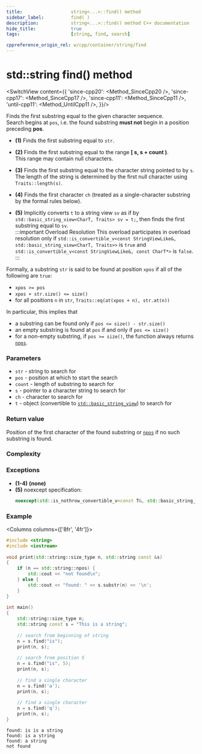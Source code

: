 ```yaml
---
title:					string<...>::find() method
sidebar_label:			find( )
description:			string<...>::find() method C++ documentation
hide_title:				true
tags:					[string, find, search]

cppreference_origin_rel: w/cpp/container/string/find
---
```




<!----------------- Codes ---------------------->

<!-- find() -->

# std::string find() method

<SwitchView content={{
	'since-cpp20': <Method_SinceCpp20 />,
	'since-cpp17': <Method_SinceCpp17 />,
	'since-cpp11': <Method_SinceCpp11 />,
	'until-cpp11': <Method_UntilCpp11 />,
}}/>

Finds the first substring equal to the given character sequence.  
Search begins at `pos`, i.e. the found substring **must not** begin in a position preceding **pos**.

 - **(1)** Finds the first substring equal to `str`.

 - **(2)** Finds the first substring equal to the range **[ s, s + count )**.  
	This range may contain null characters.

 - **(3)** Finds the first substring equal to the character string pointed to by `s`.  
	The length of the string is determined by the first null character using `Traits::length(s)`.

 - **(4)** Finds the first character `ch` (treated as a single-character substring by the formal rules below).

 - **(5)** Implicitly converts `t` to a string view `sv` as if by `std::basic_string_view<CharT, Traits> sv = t;`, then finds the first substring equal to `sv`.  
	:::important Overload Resolution
	This overload participates in overload resolution only if `std::is_convertible_v<const StringViewLike&, std::basic_string_view<CharT, Traits>>` is `true` and `std::is_convertible_v<const StringViewLike&, const CharT*>` is `false`.
	:::

Formally, a substring `str` is said to be found at position `xpos` if all of the following are `true`:
 - `xpos >= pos`
 - `xpos + str.size() <= size()`
 - for all positions `n` in `str`, `Traits::eq(at(xpos + n), str.at(n))`

In particular, this implies that
 - a substring can be found only if `pos <= size() - str.size()`
 - an empty substring is found at `pos` if and only if `pos <= size()`
 - for a non-empty substring, if `pos >= size()`, the function always returns [`npos`](#).

### Parameters

 - `str` - string to search for
 - `pos` - position at which to start the search
 - `count` - length of substring to search for
 - `s` - pointer to a character string to search for
 - `ch` - character to search for
 - `t` - object (convertible to [`std::basic_string_view`](../string_view)) to search for

### Return value

Position of the first character of the found substring or [`npos`](#) if no such substring is found.

### Complexity

<ImproveSection />

### Exceptions

 - **(1-4)** **(none)**
 - **(5)** noexcept specification:
	```cpp
	noexcept(std::is_nothrow_convertible_v<const T&, std::basic_string_view<CharT, Traits>>)
	```

### Example

<Columns columns={['8fr', '4fr']}>
<div>

```cpp
#include <string>
#include <iostream>
 
void print(std::string::size_type n, std::string const &s)
{
    if (n == std::string::npos) {
        std::cout << "not found\n";
    } else {
        std::cout << "found: " << s.substr(n) << '\n';
    }
}
 
int main()
{
    std::string::size_type n;
    std::string const s = "This is a string";
 
    // search from beginning of string
    n = s.find("is");
    print(n, s);
 
    // search from position 5
    n = s.find("is", 5);
    print(n, s);
 
    // find a single character
    n = s.find('a');
    print(n, s);
 
    // find a single character
    n = s.find('q');
    print(n, s);
}
```

</div>
<div>

```plaintext title="Output"
found: is is a string
found: is a string
found: a string
not found
```

</div>
</Columns>
